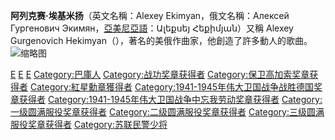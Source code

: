 {{Unreferenced|time=2007-10-25}}

'''阿列克赛·埃基米扬'''（英文名稱：Alexey Ekimyan，俄文名稱：Алексей Гургенович Экимян，[[亞美尼亞語|亞美尼亞語]]：Ալեքսեյ Հեքիմյան）又稱 Alexey Gurgenovich Hekimyan（{{bd|1927年|4月10日，[[巴庫|巴庫]]|1982年|4月24日，[[莫斯科|莫斯科]]|}}），著名的美俄作曲家，他創造了許多動人的歌曲。
[[File:Alexey_Heqimyan's_bust,_Tsaghkadzor_2.jpg|缩略图]]
[[Category:美國作曲家|E]]
[[Category:苏联作曲家|E]]
[[Category:蘇聯亞美尼亞人|E]]
[[Category:巴庫人|Category:巴庫人]]
[[Category:战功奖章获得者|Category:战功奖章获得者]]
[[Category:保卫高加索奖章获得者|Category:保卫高加索奖章获得者]]
[[Category:紅星勳章獲得者|Category:紅星勳章獲得者]]
[[Category:1941-1945年伟大卫国战争战胜德国奖章获得者|Category:1941-1945年伟大卫国战争战胜德国奖章获得者]]
[[Category:1941-1945年伟大卫国战争中忘我劳动奖章获得者|Category:1941-1945年伟大卫国战争中忘我劳动奖章获得者]]
[[Category:一级圆满服役奖章获得者|Category:一级圆满服役奖章获得者]]
[[Category:二级圆满服役奖章获得者|Category:二级圆满服役奖章获得者]]
[[Category:三级圆满服役奖章获得者|Category:三级圆满服役奖章获得者]]
[[Category:苏联民警少将|Category:苏联民警少将]]